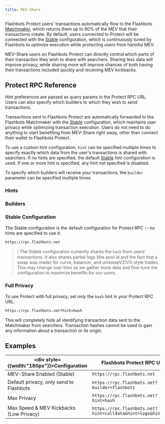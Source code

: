 ```yaml
---
title: MEV-Share
---
```



Flashbots Protect users' transactions automatically flow to the Flashbots [Matchmaker](/flashbots-mev-share/overview#what-is-a-matchmaker), which returns them up to 90% of the MEV that their transactions create. By default, users connected to Protect will be connected with the [Stable](/flashbots-protect/rpc/mev-share#stable-configuration) configuration, which is continuously tuned by Flashbots to optimize execution while protecting users from harmful MEV.

MEV-Share users on Flashbots Protect can directly control which parts of their transaction they wish to share with searchers. Sharing less data will improve privacy, while sharing more will improve chances of both having their transactions included quickly and receiving MEV kickbacks.

<ProtectButtonSelector />

## Protect RPC Reference

Hint preferences are passed as query params in the Protect RPC URL. Users can also specify which builders to which they wish to send transactions.

Transactions sent to Flashbots Protect are automatically forwarded to the Flashbots Matchmaker with the [Stable](/flashbots-protect/rpc/mev-share#stable-configuration) configuration, which maintains user privacy while optimizing transaction execution. Users do not need to do anything to start benefiting from MEV-Share right away, other than connect their wallet to Flashbots Protect.

To use a custom hint configuration, `hint` can be specified multiple times to specify exactly which data from the user's transactions is shared with searchers. If no hints are specified, the default [Stable](/flashbots-protect/rpc/mev-share#stable-configuration) hint configuration is used. If one or more hint is specified, any hint _not_ specified is disabled.

To specify which builders will receive your transactions, the `builder` parameter can be specified multiple times.

<RpcHints />

### Hints

<HintsTable />

### Builders

<Builders />

### Stable Configuration

The Stable configuration is the default configuration for Protect RPC -- no hints are specified to use it.

```txt
https://rpc.flashbots.net
```

> :information_source: The Stable configuration currently shares the `hash` from users' transactions. It also shares partial logs (the pool id and the fact that a swap was made) for curve, balancer, and uniswapV2/V3-style trades. This may change over time as we gather more data and fine-tune the configuration to maximize benefits for our users.

### Full Privacy

To use Protect with full privacy, set _only_ the `hash` hint in your Protect RPC URL:

```txt
https://rpc.flashbots.net?hint=hash
```

This will completely hide all identifying transaction data sent to the Matchmaker from searchers. Transaction hashes cannot be used to gain any information about a transaction or its origin.

## Examples

| <div style={{width:"180px"}}>Configuration</div>  | Flashbots Protect RPC URL |
| - | - |
| MEV-Share Enabled (Stable) | `https://rpc.flashbots.net` |
| Default privacy, only send to Flashbots | `https://rpc.flashbots.net?builder=flashbots` |
| Max Privacy | `https://rpc.flashbots.net?hint=hash` |
| Max Speed & MEV Kickbacks (Low Privacy) | `https://rpc.flashbots.net?hint=calldata&hint=logs&hint=hash` |
